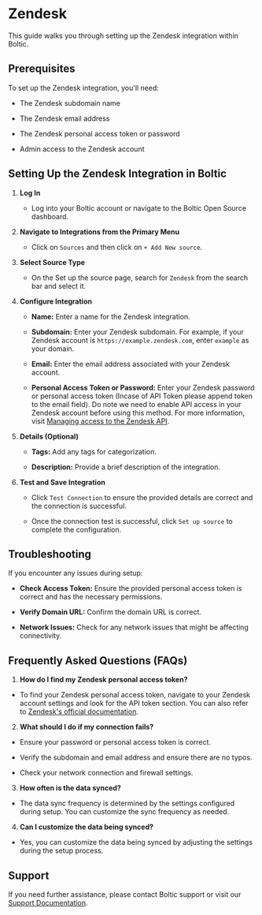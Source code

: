 # Zendesk

This guide walks you through setting up the Zendesk integration within Boltic.

## Prerequisites

To set up the Zendesk integration, you'll need:

-   The Zendesk subdomain name

-   The Zendesk email address

-   The Zendesk personal access token or password

-   Admin access to the Zendesk account

## Setting Up the Zendesk Integration in Boltic

1.  **Log In**

    -   Log into your Boltic account or navigate to the Boltic Open Source dashboard.

2.  **Navigate to Integrations from the Primary Menu**

    -   Click on `Sources` and then click on `+ Add New source`.

3.  **Select Source Type**

    -   On the Set up the source page, search for `Zendesk` from the search bar and select it.

4.  **Configure Integration**

    -   **Name:** Enter a name for the Zendesk integration.

    -   **Subdomain:** Enter your Zendesk subdomain. For example, if your Zendesk account is `https://example.zendesk.com`, enter `example` as your domain.

    -   **Email:** Enter the email address associated with your Zendesk account.

    -   **Personal Access Token or Password:** Enter your Zendesk password or personal access token (Incase of API Token please append token to the email field). Do note we need to enable API access in your Zendesk account before using this method. For more information, visit [Managing access to the Zendesk API](https://support.zendesk.com/hc/en-us/articles/4408889192858-Managing-access-to-the-Zendesk-API).

5.  **Details (Optional)**

    -   **Tags:** Add any tags for categorization.

    -   **Description:** Provide a brief description of the integration.

6.  **Test and Save Integration**

    -   Click `Test Connection` to ensure the provided details are correct and the connection is successful.

    -   Once the connection test is successful, click `Set up source` to complete the configuration.

## Troubleshooting

If you encounter any issues during setup:

-   **Check Access Token:** Ensure the provided personal access token is correct and has the necessary permissions.

-   **Verify Domain URL:** Confirm the domain URL is correct.

-   **Network Issues:** Check for any network issues that might be affecting connectivity.

## Frequently Asked Questions (FAQs)

1.  **How do I find my Zendesk personal access token?**

-   To find your Zendesk personal access token, navigate to your Zendesk account settings and look for the API token section. You can also refer to <a href="https://support.zendesk.com/hc/en-us/articles/4408889192858-Managing-access-to-the-Zendesk-API"  target="_blank" rel="noopener"><span>Zendesk's official documentation</span></a>.

2.  **What should I do if my connection fails?**

-   Ensure your password or personal access token is correct.

-   Verify the subdomain and email address and ensure there are no typos.

-   Check your network connection and firewall settings.

3.  **How often is the data synced?**

-   The data sync frequency is determined by the settings configured during setup. You can customize the sync frequency as needed.

4.  **Can I customize the data being synced?**

-   Yes, you can customize the data being synced by adjusting the settings during the setup process.

## Support

If you need further assistance, please contact Boltic support or visit our <a href="https://docs.boltic.io" target="_blank" rel="noopener"><span>Support Documentation</span></a>.
